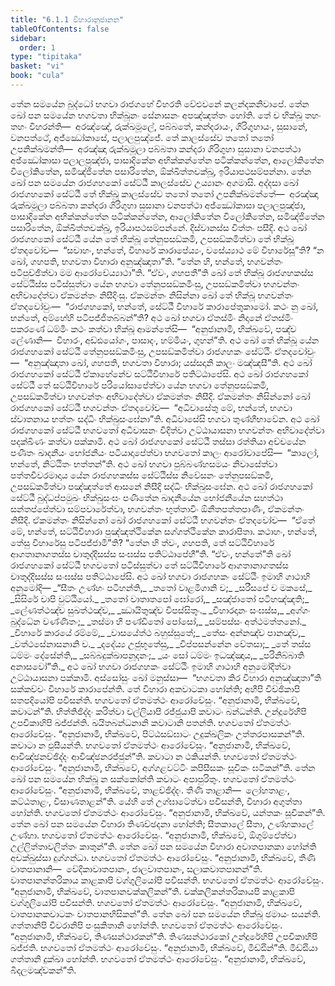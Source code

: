 ```yaml
---
title: "6.1.1 විහාරානුජානන"
tableOfContents: false
sidebar:
  order: 1
type: "tipitaka"
basket: "vi"
book: "cula"
---
```



<DynamicBreadcrumb />

<Division number="294" book="cula">

<Paragraph number="1259" book="cula">
තේන සමයේන බුද්ධෝ භගවා රාජගහේ විහරති වේළුවනේ කලන්දකනිවාපේ. තේන ඛෝ පන සමයේන භගවතා භික්ඛූනං සේනාසනං අපඤ්ඤත්තං හෝති. තේ ච භික්ඛූ තහං තහං විහරන්ති—  අරඤ්ඤේ, රුක්ඛමූලේ, පබ්බතේ, කන්දරායං, ගිරිගුහායං, සුසානේ, වනපත්ථේ, අජ්ඣෝකාසේ, පලාලපුඤ්ජේ. තේ කාලස්සේව තතෝ තතෝ උපනික්ඛමන්ති—  අරඤ්ඤා රුක්ඛමූලා පබ්බතා කන්දරා ගිරිගුහා සුසානා වනපත්ථා අජ්ඣෝකාසා පලාලපුඤ්ජා, පාසාදිකේන අභික්කන්තේන පටික්කන්තේන, ආලෝකිතේන විලෝකිතේන, සමිඤ්ජිතේන පසාරිතේන, ඕක්ඛිත්තචක්ඛූ, ඉරියාපථසම්පන්නා. තේන ඛෝ පන සමයේන රාජගහකෝ සේට්ඨී කාලස්සේව උය්‍යානං අගමාසි. අද්දසා ඛෝ රාජගහකෝ සේට්ඨී තේ භික්ඛූ කාලස්සේව තතෝ තතෝ උපනික්ඛමන්තේ—  අරඤ්ඤා රුක්ඛමූලා පබ්බතා කන්දරා ගිරිගුහා සුසානා වනපත්ථා අජ්ඣෝකාසා පලාලපුඤ්ජා, පාසාදිකේන අභික්කන්තේන පටික්කන්තේන, ආලෝකිතේන විලෝකිතේන, සමිඤ්ජිතේන පසාරිතේන, ඕක්ඛිත්තචක්ඛූ, ඉරියාපථසම්පන්නේ. දිස්වානස්ස චිත්තං පසීදි. අථ ඛෝ රාජගහකෝ සේට්ඨී යේන තේ භික්ඛූ තේනුපසඞ්කමි, උපසඞ්කමිත්වා තේ භික්ඛූ ඒතදවෝච—  “සචාහං, භන්තේ, විහාරේ කාරාපේය්‍යං, වසේය්‍යාථ මේ විහාරේසූ”ති? “න ඛෝ, ගහපති, භගවතා විහාරා අනුඤ්ඤාතා”ති. “තේන හි, භන්තේ, භගවන්තං පටිපුච්ඡිත්වා මම ආරෝචේය්‍යාථා”ති. “ඒවං, ගහපතී”ති ඛෝ තේ භික්ඛූ රාජගහකස්ස සේට්ඨිස්ස පටිස්සුත්වා යේන භගවා තේනුපසඞ්කමිංසු, උපසඞ්කමිත්වා භගවන්තං අභිවාදේත්වා ඒකමන්තං නිසීදිංසු. ඒකමන්තං නිසින්නා ඛෝ තේ භික්ඛූ භගවන්තං ඒතදවෝචුං—  “රාජගහකෝ, භන්තේ, සේට්ඨී විහාරේ කාරාපේතුකාමෝ. කථං නු ඛෝ, භන්තේ, අම්හේහි පටිපජ්ජිතබ්බන්”ති? අථ ඛෝ භගවා ඒතස්මිං නිදානේ ඒතස්මිං පකරණේ ධම්මිං කථං කත්වා භික්ඛූ ආමන්තේසි—  “අනුජානාමි, භික්ඛවේ, පඤ්ච ලේණානි—  විහාරං, අඩ්ඪයෝගං, පාසාදං, හම්මියං, ගුහන්”ති.
</Paragraph>

<Paragraph number="1260" book="cula">
අථ ඛෝ තේ භික්ඛූ යේන රාජගහකෝ සේට්ඨී තේනුපසඞ්කමිංසු, උපසඞ්කමිත්වා රාජගහකං සේට්ඨිං ඒතදවෝචුං—  “අනුඤ්ඤාතා ඛෝ, ගහපති, භගවතා විහාරා; යස්සදානි කාලං මඤ්ඤසී”ති. අථ ඛෝ රාජගහකෝ සේට්ඨී ඒකාහේනේව සට්ඨිවිහාරේ පතිට්ඨාපේසි. අථ ඛෝ රාජගහකෝ සේට්ඨී තේ සට්ඨිවිහාරේ පරියෝසාපේත්වා යේන භගවා තේනුපසඞ්කමි, උපසඞ්කමිත්වා භගවන්තං අභිවාදේත්වා ඒකමන්තං නිසීදි. ඒකමන්තං නිසින්නෝ ඛෝ රාජගහකෝ සේට්ඨී භගවන්තං ඒතදවෝච—  “අධිවාසේතු මේ, භන්තේ, භගවා ස්වාතනාය භත්තං සද්ධිං භික්ඛුසංඝේනා”ති. අධිවාසේසි භගවා තුණ්හීභාවේන. අථ ඛෝ රාජගහකෝ සේට්ඨී භගවතෝ අධිවාසනං විදිත්වා උට්ඨායාසනා භගවන්තං අභිවාදේත්වා පදක්ඛිණං කත්වා පක්කාමි.
</Paragraph>

<Paragraph number="1261" book="cula">
අථ ඛෝ රාජගහකෝ සේට්ඨී තස්සා රත්තියා අච්චයේන පණීතං ඛාදනීයං භෝජනීයං පටියාදාපේත්වා භගවතෝ කාලං ආරෝචාපේසි—  “කාලෝ, භන්තේ, නිට්ඨිතං භත්තන්”ති. අථ ඛෝ භගවා පුබ්බණ්හසමයං නිවාසේත්වා පත්තචීවරමාදාය යේන රාජගහකස්ස සේට්ඨිස්ස නිවේසනං තේනුපසඞ්කමි, උපසඞ්කමිත්වා පඤ්ඤත්තේ ආසනේ නිසීදි සද්ධිං භික්ඛුසංඝේන. අථ ඛෝ රාජගහකෝ සේට්ඨී බුද්ධප්පමුඛං භික්ඛුසංඝං පණීතේන ඛාදනීයේන භෝජනීයේන සහත්ථා සන්තප්පේත්වා සම්පවාරේත්වා, භගවන්තං භුත්තාවිං ඕනීතපත්තපාණිං, ඒකමන්තං නිසීදි. ඒකමන්තං නිසින්නෝ ඛෝ රාජගහකෝ සේට්ඨී භගවන්තං ඒතදවෝච—  “ඒතේ මේ, භන්තේ, සට්ඨිවිහාරා පුඤ්ඤත්ථිකේන සග්ගත්ථිකේන කාරාපිතා. කථාහං, භන්තේ, තේසු විහාරේසු පටිපජ්ජාමී”ති? “තේන හි ත්වං, ගහපති, තේ සට්ඨිවිහාරේ ආගතානාගතස්ස චාතුද්දිසස්ස සංඝස්ස පතිට්ඨාපේහී”ති. “ඒවං, භන්තේ”ති ඛෝ රාජගහකෝ සේට්ඨී භගවතෝ පටිස්සුත්වා තේ සට්ඨිවිහාරේ ආගතානාගතස්ස චාතුද්දිසස්ස සංඝස්ස පතිට්ඨාපේසි.
</Paragraph>

</Division>
<Division number="295" book="cula">

<Paragraph number="1262" book="cula">
අථ ඛෝ භගවා රාජගහකං සේට්ඨිං ඉමාහි ගාථාහි අනුමෝදි—
</Paragraph>

<Paragraph number="1263" type="verses" book="cula">
_“සීතං උණ්හං පටිහන්ති,_  
_තතෝ වාළමිගානි ච;_  
_සරීසපේ ච මකසේ,_  
_සිසිරේ චාපි වුට්ඨියෝ._  

</Paragraph>

<Paragraph number="1264" type="verses" book="cula">
_තතෝ වාතාතපෝ ඝෝරෝ,_  
_සඤ්ජාතෝ පටිහඤ්ඤති;_  
_ලේණත්ථඤ්ච සුඛත්ථඤ්ච,_  
_ඣායිතුඤ්ච විපස්සිතුං._  

</Paragraph>

<Paragraph number="1265" type="verses" book="cula">
_විහාරදානං සංඝස්ස,_  
_අග්ගං බුද්ධේන වණ්ණිතං;_  
_තස්මා හි පණ්ඩිතෝ පෝසෝ,_  
_සම්පස්සං අත්ථමත්තනෝ._  

</Paragraph>

<Paragraph number="1266" type="verses" book="cula">
_විහාරේ කාරයේ රම්මේ,_  
_වාසයේත්ථ බහුස්සුතේ;_  
_තේසං අන්නඤ්ච පානඤ්ච,_  
_වත්ථසේනාසනානි ච._  

</Paragraph>

<Paragraph number="1267" type="verses" book="cula">
_දදේය්‍ය උජුභූතේසු,_  
_විප්පසන්නේන චේතසා;_  
_තේ තස්ස ධම්මං දේසේන්ති,_  
_සබ්බදුක්ඛාපනූදනං;_  
_යං සෝ ධම්මං ඉධඤ්ඤාය,_  
_පරිනිබ්බාති අනාසවෝ”ති._  

</Paragraph>

<Paragraph number="1268" book="cula">
අථ ඛෝ භගවා රාජගහකං සේට්ඨිං ඉමාහි ගාථාහි අනුමෝදිත්වා උට්ඨායාසනා පක්කාමි.
</Paragraph>

</Division>
<Division number="296" book="cula">

<Paragraph number="1269" book="cula">
අස්සෝසුං ඛෝ මනුස්සා—  “භගවතා කිර විහාරා අනුඤ්ඤාතා”ති සක්කච්චං විහාරේ කාරාපේන්ති. තේ විහාරා අකවාටකා හෝන්ති; අහීපි විච්ඡිකාපි සතපදියෝපි පවිසන්ති. භගවතෝ ඒතමත්ථං ආරෝචේසුං. “අනුජානාමි, භික්ඛවේ, කවාටන්”ති. භිත්තිඡිද්දං කරිත්වා වල්ලියාපි රජ්ජුයාපි කවාටං බන්ධන්ති. උන්දූරේහිපි උපචිකාහිපි ඛජ්ජන්ති. ඛයිතබන්ධනානි කවාටානි පතන්ති. භගවතෝ ඒතමත්ථං ආරෝචේසුං. “අනුජානාමි, භික්ඛවේ, පිට්ඨසඞ්ඝාටං උදුක්ඛලිකං උත්තරපාසකන්”ති. කවාටා න ඵුසීයන්ති. භගවතෝ ඒතමත්ථං ආරෝචේසුං. “අනුජානාමි, භික්ඛවේ, ආවිඤ්ඡනච්ඡිද්දං ආවිඤ්ඡනරජ්ජුන්”ති. කවාටා න ථකියන්ති. භගවතෝ ඒතමත්ථං ආරෝචේසුං. “අනුජානාමි, භික්ඛවේ, අග්ගළවට්ටිං කපිසීසකං සූචිකං ඝටිකන්”ති.
</Paragraph>

<Paragraph number="1270" book="cula">
තේන ඛෝ පන සමයේන භික්ඛූ න සක්කෝන්ති කවාටං අපාපුරිතුං. භගවතෝ ඒතමත්ථං ආරෝචේසුං. “අනුජානාමි, භික්ඛවේ, තාළච්ඡිද්දං. තීණි තාළානි—  ලෝහතාළං, කට්ඨතාළං, විසාණතාළන්”ති. යේහි තේ උග්ඝාටේත්වා පවිසන්ති, විහාරා අගුත්තා හෝන්ති. භගවතෝ ඒතමත්ථං ආරෝචේසුං. “අනුජානාමි, භික්ඛවේ, යන්තකං සූචිකන්”ති.
</Paragraph>

<Paragraph number="1271" book="cula">
තේන ඛෝ පන සමයේන විහාරා තිණච්ඡදනා හෝන්ති; සීතකාලේ සීතා, උණ්හකාලේ උණ්හා. භගවතෝ ඒතමත්ථං ආරෝචේසුං. “අනුජානාමි, භික්ඛවේ, ඕගුම්ඵේත්වා උල්ලිත්තාවලිත්තං කාතුන්”ති.
</Paragraph>

<Paragraph number="1272" book="cula">
තේන ඛෝ පන සමයේන විහාරා අවාතපානකා හෝන්ති අචක්ඛුස්සා දුග්ගන්ධා. භගවතෝ ඒතමත්ථං ආරෝචේසුං. “අනුජානාමි, භික්ඛවේ, තීණි වාතපානානි—  වේදිකාවාතපානං, ජාලවාතපානං, සලාකවාතපානන්”ති. වාතපානන්තරිකාය කාළකාපි වග්ගුලියෝපි පවිසන්ති. භගවතෝ ඒතමත්ථං ආරෝචේසුං. “අනුජානාමි, භික්ඛවේ, වාතපානචක්කලිකන්”ති. චක්කලිකන්තරිකායපි කාළකාපි වග්ගුලියෝපි පවිසන්ති. භගවතෝ ඒතමත්ථං ආරෝචේසුං. “අනුජානාමි, භික්ඛවේ, වාතපානකවාටකං වාතපානභිසිකන්”ති.
</Paragraph>

<Paragraph number="1273" book="cula">
තේන ඛෝ පන සමයේන භික්ඛූ ඡමායං සයන්ති. ගත්තානිපි චීවරානිපි පංසුකිතානි හෝන්ති. භගවතෝ ඒතමත්ථං ආරෝචේසුං. “අනුජානාමි, භික්ඛවේ, තිණසන්ථාරකන්”ති. තිණසන්ථාරකෝ උන්දූරේහිපි උපචිකාහිපි ඛජ්ජති. භගවතෝ ඒතමත්ථං ආරෝචේසුං. “අනුජානාමි, භික්ඛවේ, මිඩ්ඪින්”ති. මිඩ්ඪියා ගත්තානි දුක්ඛා හෝන්ති. භගවතෝ ඒතමත්ථං ආරෝචේසුං. “අනුජානාමි, භික්ඛවේ, බිදලමඤ්චකන්”ති.
</Paragraph>
</Division>